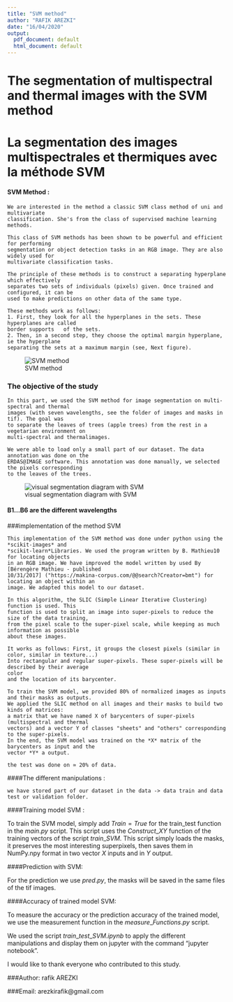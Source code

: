```yaml
---
title: "SVM method"
author: "RAFIK AREZKI"
date: "16/04/2020"
output:
  pdf_document: default
  html_document: default
---
```

# The segmentation of multispectral and thermal images with the SVM method
# La segmentation des images multispectrales et thermiques avec la méthode SVM

#### SVM Method : 

    We are interested in the method a classic SVM class method of uni and multivariate 
    classification. She's from the class of supervised machine learning methods.

    This class of SVM methods has been shown to be powerful and efficient for performing 
    segmentation or object detection tasks in an RGB image. They are also widely used for
    multivariate classification tasks.

    The principle of these methods is to construct a separating hyperplane which effectively 
    separates two sets of individuals (pixels) given. Once trained and configured, it can be
    used to make predictions on other data of the same type.

    These methods work as follows:
    1. First, they look for all the hyperplanes in the sets. These hyperplanes are called 
    border supports   of the sets.
    2. Then, in a second step, they choose the optimal margin hyperplane, ie the hyperplane
    separating the sets at a maximum margin (see, Next figure).
    
![SVM method](/Users/rafikarezki/Desktop/svm/svm.png)
    
### The objective of the study

    In this part, we used the SVM method for image segmentation on multi-spectral and thermal
    images (with seven wavelengths, see the folder of images and masks in tif). The goal was 
    to separate the leaves of trees (apple trees) from the rest in a vegetarian environment on 
    multi-spectral and thermalimages.
    
    We were able to load only a small part of our dataset. The data annotation was done on the 
    ERDAS@IMAGE software. This annotation was done manually, we selected the pixels corresponding
    to the leaves of the trees.
    
    
![visual segmentation diagram with SVM](/Users/rafikarezki/Desktop/svm/schema.jpg)

#### B1...B6 are the different wavelengths


###implementation of the method SVM
 
    This implementation of the SVM method was done under python using the *scikit-images* and      
    *scikit-learn*Libraries. We used the program written by B. Mathieu10 for locating objects
    in an RGB image. We have improved the model written by used By [Bérengère Mathieu - published 
    10/31/2017] ("https://makina-corpus.com/@@search?Creator=bmt") for locating an object within an 
    image. We adapted this model to our dataset.

    In this algorithm, the SLIC (Simple Linear Iterative Clustering) function is used. This 
    function is used to split an image into super-pixels to reduce the size of the data training, 
    from the pixel scale to the super-pixel scale, while keeping as much information as possible
    about these images.
    
    It works as follows: First, it groups the closest pixels (similar in color, similar in texture...) 
    Into rectangular and regular super-pixels. These super-pixels will be described by their average
    color 
    and the location of its barycenter.
    
    To train the SVM model, we provided 80% of normalized images as inputs and their masks as outputs.
    We applied the SLIC method on all images and their masks to build two kinds of matrices:
    a matrix that we have named X of barycenters of super-pixels (multispectral and thermal
    vectors) and a vector Y of classes "sheets" and "others" corresponding to the super-pixels.
    In the end, the SVM model was trained on the *X* matrix of the barycenters as input and the 
    vector *Y* a output.

    the test was done on ≃ 20% of data.


####The different manipulations :

    we have stored part of our dataset in the data -> data train and data test or validation folder.



####Training model SVM :
   
To train the SVM model, simply add $Train = True$ for the train_test function in the $main.py$ script.
This script uses the $Construct\_XY$ function of the training vectors of the script $train\_SVM$. This script simply loads the masks, it preserves the most interesting superpixels, then saves them in NumPy.npy format in two vector $X$ inputs and in $Y$ output.

####Prediction with SVM:

For the prediction we use $pred.py$, the masks will be saved in the same files of the tif images.

####Accuracy of trained model SVM:

To measure the accuracy or the prediction accuracy of the trained model, we use the measurement function in the $measure\_Functions.py$ script.

We used the script $train\_test\_SVM.ipynb$ to apply the different manipulations and display them on jupyter with the command "jupyter notebook".

I would like to thank everyone who contributed to this study. 

###Author: rafik AREZKI

###Email: arezkirafik@gmail.com

